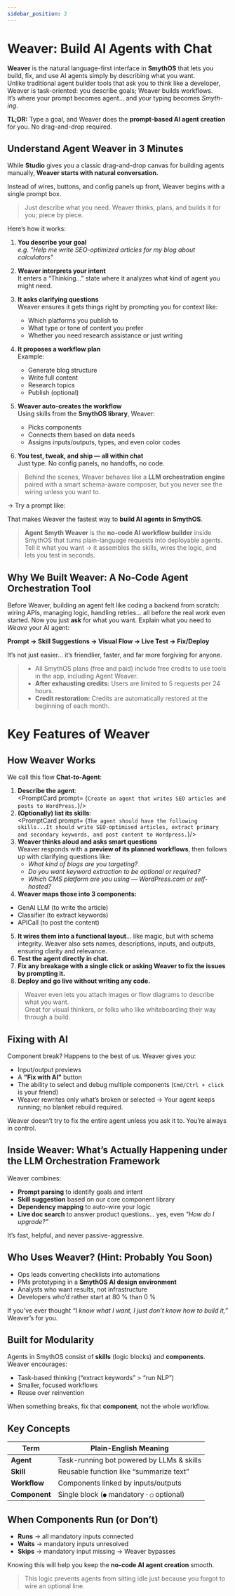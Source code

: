 ```yaml
---
sidebar_position: 2
---
```

# Weaver: Build AI Agents with Chat

**Weaver** is the natural language-first interface in **SmythOS** that lets you build, fix, and use AI agents simply by describing what you want.  
Unlike traditional agent builder tools that ask you to think like a developer, Weaver is task-oriented: you describe goals; Weaver builds workflows.  
It’s where your prompt becomes agent... and your typing becomes *Smyth-ing*.


<InfoCallout> **TL;DR:** Type a goal, and Weaver does the **prompt-based AI agent creation** for you. No drag-and-drop required. </InfoCallout>

<Divider/>

## Understand Agent Weaver in 3 Minutes
While **Studio** gives you a classic drag-and-drop canvas for building agents manually, **Weaver starts with natural conversation.**

Instead of wires, buttons, and config panels up front, Weaver begins with a single prompt box.

> Just describe what you need. Weaver thinks, plans, and builds it for you; piece by piece.

Here’s how it works:

1. **You describe your goal**  
   _e.g. "Help me write SEO-optimized articles for my blog about calculators"_

2. **Weaver interprets your intent**  
   It enters a “Thinking...” state where it analyzes what kind of agent you might need.

3. **It asks clarifying questions**  
   Weaver ensures it gets things right by prompting you for context like:
   - Which platforms you publish to  
   - What type or tone of content you prefer  
   - Whether you need research assistance or just writing  

4. **It proposes a workflow plan**  
   Example:
   - Generate blog structure  
   - Write full content  
   - Research topics  
   - Publish (optional)

5. **Weaver auto-creates the workflow**  
   Using skills from the **SmythOS library**, Weaver:
   - Picks components  
   - Connects them based on data needs  
   - Assigns inputs/outputs, types, and even color codes

6. **You test, tweak, and ship — all within chat**  
   Just type. No config panels, no handoffs, no code.

> Behind the scenes, Weaver behaves like a **LLM orchestration engine** paired with a smart schema-aware composer, but you never see the wiring unless you want to.

-> Try a prompt like:  
<PromptCard prompt="Create a research agent that finds product reviews and summarizes them in markdown." />

That makes Weaver the fastest way to **build AI agents in SmythOS**.

> **Agent Smyth Weaver** is the **no-code AI workflow builder** inside SmythOS that turns plain-language requests into deployable agents.  
> Tell it what you want → it assembles the skills, wires the logic, and lets you test in seconds.

## Why We Built Weaver: A No-Code Agent Orchestration Tool

Before Weaver, building an agent felt like coding a backend from scratch: wiring APIs, managing logic, handling retries... all before the real work even started.
Now you just **ask** for what you want. Explain what you need to *Weave* your AI agent:

**Prompt → Skill Suggestions → Visual Flow → Live Test → Fix/Deploy**

It’s not just easier... it’s friendlier, faster, and far more forgiving for anyone.

>- All SmythOS plans (free and paid) include free credits to use tools in the app, including Agent Weaver.
>- **After exhausting credits:** Users are limited to 5 requests per 24 hours.
>- **Credit restoration:** Credits are automatically restored at the beginning of each month.

<Divider/>

# Key Features of Weaver

<Arcade src="https://demo.arcade.software/XQM8Ycf7Hh9C9PNqGxOq?embed&embed_mobile=tab&embed_desktop=inline&show_copy_link=true" title="Weaver | SmythOS" />

## How Weaver Works

We call this flow **Chat-to-Agent**:

1. **Describe the agent**:  
   <PromptCard prompt= {`Create an agent that writes SEO articles and posts to WordPress.`}/>
2. **(Optionally) list its skills**:  
   <PromptCard prompt= {`The agent should have the following skills...It should write SEO-optimised articles, extract primary and secondary keywords, and post content to Wordpress.`}/>
3. **Weaver thinks aloud and asks smart questions**  
   Weaver responds with a **preview of its planned workflows**, then follows up with clarifying questions like:  
   - *What kind of blogs are you targeting?*  
   - *Do you want keyword extraction to be optional or required?*  
   - *Which CMS platform are you using — WordPress.com or self-hosted?*
4. **Weaver maps those into 3 components:**
- GenAI LLM (to write the article)
- Classifier (to extract keywords)
- APICall (to post the content)
5. **It wires them into a functional layout**... like magic, but with schema integrity. Weaver also sets names, descriptions, inputs, and outputs, ensuring clarity and relevance.
6. **Test the agent directly in chat.**
7. **Fix any breakage with a single click or asking Weaver to fix the issues by prompting it.**
8. **Deploy and go live without writing any code.**

> Weaver even lets you attach images or flow diagrams to describe what you want.  
> Great for visual thinkers, or folks who like whiteboarding their way through a build.

<Divider/>

## Fixing with AI

Component break? Happens to the best of us. Weaver gives you:

- Input/output previews  
- A **"Fix with AI"** button  
- The ability to select and debug multiple components (`Cmd/Ctrl + click` is your friend)
- Weaver rewrites only what’s broken or selected -> Your agent keeps running; no blanket rebuild required.
<Divider/>

<WarningCallout>Weaver doesn’t try to fix the entire agent unless you ask it to. You’re always in control. </WarningCallout>

<Divider/>

## Inside Weaver: What’s Actually Happening under the LLM Orchestration Framework

Weaver combines:

- **Prompt parsing** to identify goals and intent  
- **Skill suggestion** based on our core component library  
- **Dependency mapping** to auto-wire your logic  
- **Live doc search** to answer product questions... yes, even *"How do I upgrade?"*

It’s fast, helpful, and never passive-aggressive.

<Divider/>

## Who Uses Weaver? (Hint: Probably You Soon)

- Ops leads converting checklists into automations  
- PMs prototyping in a **SmythOS AI design environment**  
- Analysts who want results, not infrastructure  
- Developers who’d rather start at 80 % than 0 %

If you’ve ever thought *“I know what I want, I just don’t know how to build it,”* Weaver’s for you.

<Divider/>

## Built for Modularity

Agents in SmythOS consist of **skills** (logic blocks) and **components**. Weaver encourages:

- Task-based thinking (“extract keywords” > “run NLP”)  
- Smaller, focused workflows  
- Reuse over reinvention

<InfoCallout> When something breaks, fix that **component**, not the whole workflow. </InfoCallout>
<Divider/>

## Key Concepts

| Term | Plain-English Meaning |
|------|----------------------|
| **Agent** | Task-running bot powered by LLMs & skills |
| **Skill** | Reusable function like “summarize text” |
| **Workflow** | Components linked by inputs/outputs |
| **Component** | Single block (`●` mandatory · `○` optional) |

<Divider/>

## When Components Run (or Don’t)

- **Runs** → all mandatory inputs connected  
- **Waits** → mandatory inputs unresolved  
- **Skips** → mandatory input missing → Weaver bypasses

Knowing this will help you keep the **no-code AI agent creation** smooth.

> This logic prevents agents from sitting idle just because you forgot to wire an optional line.

<Divider/>
